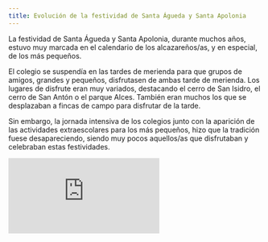 ```yaml
---
title: Evolución de la festividad de Santa Águeda y Santa Apolonia
---
```


La festividad de Santa Águeda y Santa Apolonia, durante muchos años, estuvo muy marcada en el calendario de los alcazareños/as, y en especial, de los más pequeños.

El colegio se suspendía en las tardes de merienda para que grupos de amigos, grandes y pequeños, disfrutasen de ambas tarde de merienda. Los lugares de disfrute eran muy variados, destacando el cerro de San Isidro, el cerro de San Antón o el parque Alces. También eran muchos los que se desplazaban a fincas de campo para disfrutar de la tarde.

Sin embargo, la jornada intensiva de los colegios junto con la aparición de las actividades extraescolares para los más pequeños, hizo que la tradición fuese desapareciendo, siendo muy pocos aquellos/as que disfrutaban y celebraban estas festividades.

<div class="w-full h-96 relative">
  <iframe class="absolute top-0 left-0 w-full h-full" src="https://www.youtube.com/embed/a1cAhqtu4Sg" title="MERIENDAS DE SANTA ÁGUEDA" frameborder="0" allow="accelerometer; autoplay; clipboard-write; encrypted-media; gyroscope; picture-in-picture; web-share" allowfullscreen />
</div>

En el año 2022, la Hermandad de San Isidro, a fin de recuperar las tardes de merienda, se propuso obsequiar con chocolate con tortas a aquellos/as devotos que subiesen a venerar a las imágenes a la ermita, la cual se llevaba abriendo durante años con una afluencia de 25 - 30 personas en cada una de las tardes. Sin embargo, ese año, subieron a la ermita un total de 800 personas, viéndose desbordadas todas las previsiones iniciales.

<div class="w-full h-96 relative">
  <iframe class="absolute top-0 left-0 w-full h-full" src="https://www.youtube.com/embed/_pkHEfa0b2M?si=xcb7usBs8NciKR14" title="YouTube video player" frameborder="0" allow="accelerometer; autoplay; clipboard-write; encrypted-media; gyroscope; picture-in-picture; web-share" allowfullscreen />
</div>

Ya en el año 2023, y ante el éxito de las meriendas del año anterior, esta Hermandad fue más allá, dando un tinte solidario al evento. Además de facilitar una merienda a cambio de un donativo simbólico, así como espacios con mesas y sillas cedidos por el Ayuntamiento de Alcázar, se hizo una rifa de un hornazo de 12 huevos y 6 litros de chocolate, cuya recaudación fue para "Las Supernenas" (asociación de afectadas por el cáncer de mama). De esta forma, se consiguieron 670€ que fueron a parar a la investigación para combatir esta enfermedad. Eso sí, un año más, nos desbordaron las previsiones. Entre los dos días, se repartieron más de 1400 meriendas.

Sin duda, la festividad se está recuperando.

<div class="w-full h-96 relative">
  <iframe class="absolute top-0 left-0 w-full h-full" src="https://www.youtube.com/embed/bcFV4t0pvBo?si=U3M4F1ZGBSzFPzgG" title="YouTube video player" frameborder="0" allow="accelerometer; autoplay; clipboard-write; encrypted-media; gyroscope; picture-in-picture; web-share" allowfullscreen />
</div>
